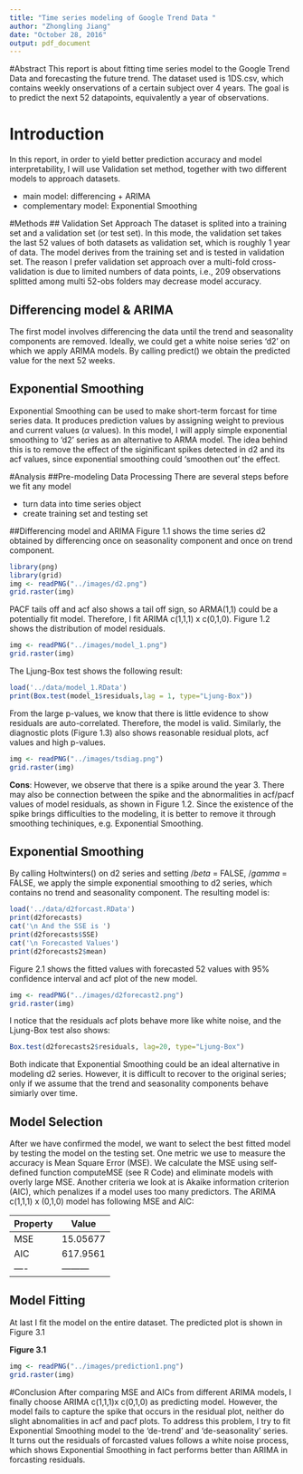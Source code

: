 ```yaml
---
title: "Time series modeling of Google Trend Data "
author: "Zhongling Jiang"
date: "October 28, 2016"
output: pdf_document
---
```


#Abstract
This report is about fitting time series model to the Google Trend Data and forecasting the future trend. The dataset used is 1DS.csv, which contains weekly onservations of a certain subject over 4 years. The goal is to predict the next 52 datapoints, equivalently a year of observations.

# Introduction
In this report, in order to yield better prediction accuracy and model interpretability, I will use Validation set method, together with two different models to approach datasets. 

- main model: differencing + ARIMA 
- complementary model: Exponential Smoothing

#Methods
## Validation Set Approach 
The dataset is splited into a training set and a validation set (or test set). In this mode, the validation set takes the last 52 values of both datasets as validation set, which is roughly 1 year of data. The model derives from the training set and is tested in validation set. The reason I prefer validation set approach over a multi-fold cross-validation is due to limited numbers of data points, i.e., 209 observations splitted among multi 52-obs folders may decrease model accuracy.  

## Differencing model & ARIMA
The first model involves differencing the data until the trend and seasonality components are removed. Ideally, we could get a white noise series 'd2' on which we apply ARIMA models. By calling predict() we obtain the predicted value for the next 52 weeks.

## Exponential Smoothing 
Exponential Smoothing can be used to make short-term forcast for time series data. It produces prediction values by assigning weight to previous and current values ($\alpha$ values). In this model, I will apply simple exponential smoothing to 'd2' series as an alternative to ARMA model.
The idea behind this is to remove the effect of the siginificant spikes detected in d2 and its acf values, since exponential smoothing could 'smoothen out' the effect.

#Analysis
##Pre-modeling Data Processing
There are several steps before we fit any model

- turn data into time series object
- create training set and testing set

##Differencing model and ARIMA
Figure 1.1 shows the time series d2 obtained by differencing once on seasonality component and once on trend component. 

```r
library(png)
library(grid)
img <- readPNG("../images/d2.png")
grid.raster(img)
```

PACF tails off and acf also shows a tail off sign, so ARMA(1,1) could be a potentially fit model.
Therefore, I fit ARIMA c(1,1,1) x c(0,1,0). Figure 1.2 shows the distribution of model residuals. 

```r
img <- readPNG("../images/model_1.png")
grid.raster(img)
```

The Ljung-Box test shows the following result:

```r
load('../data/model_1.RData')
print(Box.test(model_1$residuals,lag = 1, type="Ljung-Box"))
```

From the large p-values, we know that there is little evidence to show residuals are auto-correlated. Therefore, the model is valid.
Similarly, the diagnostic plots (Figure 1.3) also shows reasonable residual plots, acf values and high p-values. 

```r
img <- readPNG("../images/tsdiag.png")
grid.raster(img)
```

**Cons**: However, we observe that there is a spike around the year 3. There may also be connection between the spike and the abnormalities in acf/pacf values of model residuals, as shown in Figure 1.2. Since the existence of the spike brings difficulties to the modeling, it is better to remove it through smoothing techiniques, e.g. Exponential Smoothing.

## Exponential Smoothing
By calling Holtwinters() on d2 series and setting $/beta$ = FALSE, $/gamma$ = FALSE, we apply the simple exponential smoothing to d2 series, which contains no trend and seasonality component. The resulting model is:

```r
load('../data/d2forcast.RData')
print(d2forecasts)
cat('\n And the SSE is ')
print(d2forecasts$SSE)
cat('\n Forecasted Values')
print(d2forecasts2$mean)
```

Figure 2.1 shows the fitted values with forecasted 52 values with 95% confidence interval and acf plot of the new model. 

```r
img <- readPNG("../images/d2forecast2.png")
grid.raster(img)
```

I notice that the residuals acf plots behave more like white noise, and the Ljung-Box test also shows:
```r
Box.test(d2forecasts2$residuals, lag=20, type="Ljung-Box")
```

Both indicate that Exponential Smoothing could be an ideal alternative in modeling d2 series. However, it is difficult to recover to the original series; only if we assume that the trend and seasonality components behave simiarly over time. 

## Model Selection
After we have confirmed the model, we want to select the best fitted model by testing the model on the testing set. One metric we use to measure the accuracy is Mean Square Error (MSE). We calculate the MSE using self-defined function computeMSE (see R Code) and eliminate models with overly large MSE. Another criteria we look at is Akaike information criterion (AIC), which penalizes if a model uses too many predictors. The ARIMA c(1,1,1) x (0,1,0) model has following MSE and AIC: 

Property|Value
-----|-------
MSE | 15.05677
AIC | 617.9561
----|---------

## Model Fitting
At last I fit the model on the entire dataset. The predicted plot is shown in Figure 3.1

**Figure 3.1**
```r
img <- readPNG("../images/prediction1.png")
grid.raster(img)
```

#Conclusion
After comparing MSE and AICs from different ARIMA models, I finally choose ARIMA c(1,1,1)x c(0,1,0) as predicting model. However, the model fails to capture the spike that occurs in the residual plot, neither do slight abnomalities in acf and pacf plots. To address this problem, I try to fit Exponential Smoothing model to the 'de-trend' and 'de-seasonality' series. It turns out the residuals of forcasted values follows a white noise process, which shows Exponential Smoothing in fact performs better than ARIMA in forcasting residuals.  
